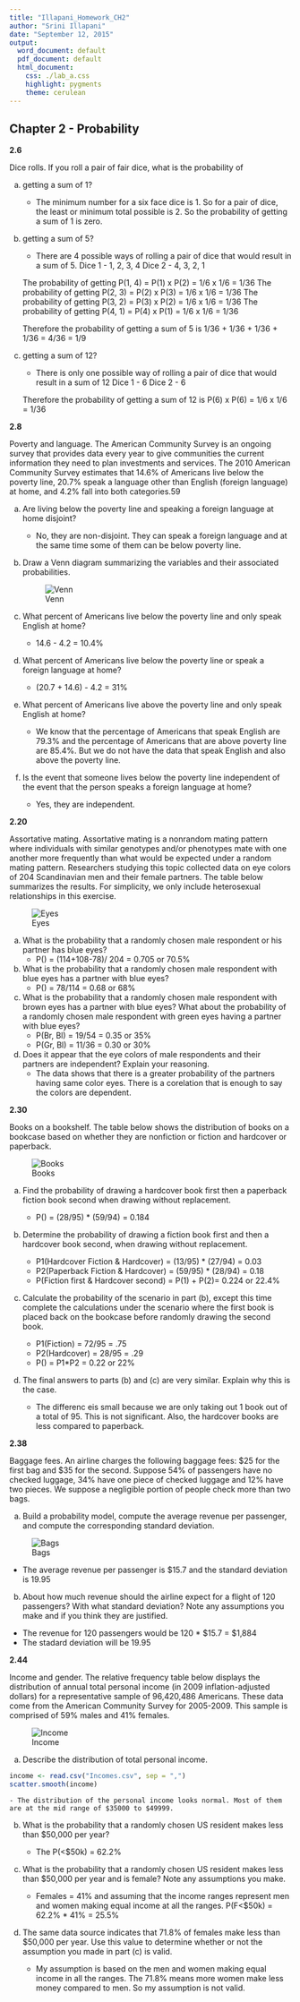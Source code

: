 ```yaml
---
title: "Illapani_Homework_CH2"
author: "Srini Illapani"
date: "September 12, 2015"
output:
  word_document: default
  pdf_document: default
  html_document:
    css: ./lab_a.css
    highlight: pygments
    theme: cerulean
---
```



## Chapter 2 - Probability

**2.6**

Dice rolls. If you roll a pair of fair dice, what is the probability of

(a) getting a sum of 1?
    - The minimum number for a six face dice is 1. So for a pair of dice, the least or minimum total possible is 2.
    So the probability of getting a sum of 1 is zero.
    
(b) getting a sum of 5?
    - There are 4 possible ways of rolling a pair of dice that would result in a sum of 5.
    Dice 1 - 1, 2, 3, 4
    Dice 2 - 4, 3, 2, 1
    
    The probability of getting P(1, 4) = P(1) x P(2) = 1/6 x 1/6 = 1/36
    The probability of getting P(2, 3) = P(2) x P(3) = 1/6 x 1/6 = 1/36
    The probability of getting P(3, 2) = P(3) x P(2) = 1/6 x 1/6 = 1/36
    The probability of getting P(4, 1) = P(4) x P(1) = 1/6 x 1/6 = 1/36
    
    Therefore the probability of getting a sum of 5 is 1/36 + 1/36 + 1/36 + 1/36 = 4/36 = 1/9
  
(c) getting a sum of 12?
    - There is only one possible way of rolling a pair of dice that would result in a sum of 12
    Dice 1 - 6
    Dice 2 - 6
    
    Therefore the probability of getting a sum of 12 is P(6) x P(6) = 1/6 x 1/6 = 1/36
    

**2.8**

Poverty and language. The American Community Survey is an ongoing survey that
provides data every year to give communities the current information they need to plan investments
and services. The 2010 American Community Survey estimates that 14.6% of Americans live below
the poverty line, 20.7% speak a language other than English (foreign language) at home, and 4.2%
fall into both categories.59

(a) Are living below the poverty line and speaking a foreign language at home disjoint?
    - No, they are non-disjoint. They can speak a foreign language and at the same time some of them
    can be below poverty line.
    
(b) Draw a Venn diagram summarizing the variables and their associated probabilities.

    ![Venn](27Venn.png)


(c) What percent of Americans live below the poverty line and only speak English at home?
    - 14.6 - 4.2 = 10.4%


(d) What percent of Americans live below the poverty line or speak a foreign language at home?
    - (20.7 + 14.6) - 4.2 = 31%

(e) What percent of Americans live above the poverty line and only speak English at home?
    - We know that the percentage of Americans that speak English are 79.3% and the percentage of Americans that are
    above poverty line are 85.4%. But we do not have the data that speak English and also above the poverty line.



(f) Is the event that someone lives below the poverty line independent of the event that the person
speaks a foreign language at home?
    - Yes, they are independent.


      
**2.20**

Assortative mating. Assortative mating is a nonrandom mating pattern where individuals
with similar genotypes and/or phenotypes mate with one another more frequently than what would
be expected under a random mating pattern. Researchers studying this topic collected data on
eye colors of 204 Scandinavian men and their female partners. The table below summarizes the
results. For simplicity, we only include heterosexual relationships in this exercise.

 ![Eyes](eyes.png)

(a) What is the probability that a randomly chosen male respondent or his partner has blue eyes?
    - P() = (114+108-78)/ 204 = 0.705 or 70.5%
    
    
(b) What is the probability that a randomly chosen male respondent with blue eyes has a partner
with blue eyes?
    - P() = 78/114 = 0.68 or 68%
    
(c) What is the probability that a randomly chosen male respondent with brown eyes has a partner
with blue eyes? What about the probability of a randomly chosen male respondent with green
eyes having a partner with blue eyes?
    - P(Br, Bl) = 19/54 = 0.35 or 35%
    - P(Gr, Bl) = 11/36 = 0.30 or 30%
    
    
(d) Does it appear that the eye colors of male respondents and their partners are independent?
Explain your reasoning.
    - The data shows that there is a greater probability of the partners having same color eyes.
    There is a corelation that is enough to say the colors are dependent.


**2.30**

Books on a bookshelf. The table below shows the distribution of books on a bookcase
based on whether they are nonfiction or fiction and hardcover or paperback.

 ![Books](books.png)
 
(a) Find the probability of drawing a hardcover book first then a paperback fiction book second
when drawing without replacement.
    - P() = (28/95) * (59/94) = 0.184
    
(b) Determine the probability of drawing a fiction book first and then a hardcover book second,
when drawing without replacement.
    - P1(Hardcover Fiction & Hardcover) = (13/95) * (27/94) = 0.03
    - P2(Paperback Fiction & Hardcover) = (59/95) * (28/94) = 0.18
    - P(Fiction first & Hardcover second) = P(1) + P(2)=  0.224 or 22.4%
    
    
(c) Calculate the probability of the scenario in part (b), except this time complete the calculations
under the scenario where the first book is placed back on the bookcase before randomly drawing
the second book.
    - P1(Fiction) = 72/95 = .75
    - P2(Hardcover) = 28/95 = .29
    - P() = P1*P2 = 0.22 or 22%

(d) The final answers to parts (b) and (c) are very similar. Explain why this is the case.

    - The differenc eis small because we are only taking out 1 book out of a total of 95. This is not
    significant. Also, the hardcover books are less compared to paperback.


**2.38**

Baggage fees. An airline charges the following baggage fees: $25 for the first bag and
$35 for the second. Suppose 54% of passengers have no checked luggage, 34% have one piece of
checked luggage and 12% have two pieces. We suppose a negligible portion of people check more
than two bags.

(a) Build a probability model, compute the average revenue per passenger, and compute the
corresponding standard deviation.

 ![Bags](bags.png)
 
 - The average revenue per passenger is $15.7 and the standard deviation is 19.95


(b) About how much revenue should the airline expect for a flight of 120 passengers? With what
standard deviation? Note any assumptions you make and if you think they are justified.

  - The revenue for 120 passengers would be 120 * $15.7 = $1,884
  - The stadard deviation will be 19.95

**2.44**

Income and gender. The relative frequency table below displays the distribution of
annual total personal income (in 2009 inflation-adjusted dollars) for a representative sample of
96,420,486 Americans. These data come from the American Community Survey for 2005-2009.
This sample is comprised of 59% males and 41% females.

![Income](Income.png)


(a) Describe the distribution of total personal income.

```r
income <- read.csv("Incomes.csv", sep = ",")
scatter.smooth(income)
```
    
    - The distribution of the personal income looks normal. Most of them are at the mid range of $35000 to $49999.

(b) What is the probability that a randomly chosen US
resident makes less than $50,000 per year?

    - The P(<$50k) = 62.2%


(c) What is the probability that a randomly chosen US
resident makes less than $50,000 per year and is female?
Note any assumptions you make.

    - Females = 41% and assuming that the income ranges represent men and women making equal income at all the ranges.
    P(F<$50k) = 62.2% * 41% = 25.5%

(d) The same data source indicates that 71.8% of females
make less than $50,000 per year. Use this value to
determine whether or not the assumption you made in
part (c) is valid.

    - My assumption is based on the men and women making equal income in all the ranges. The 71.8% means more women
    make less money compared to men. So my assumption is not valid.




